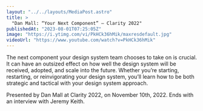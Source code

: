 ```yaml
---
layout: "../../layouts/MediaPost.astro"
title: >
  "Dan Mall: “Your Next Component” — Clarity 2022"
publishedAt: "2023-08-01T07:25:05Z"
image: "https://i.ytimg.com/vi/PkHCk36hMik/maxresdefault.jpg"
videoUrl: "https://www.youtube.com/watch?v=PkHCk36hMik"
---
```


The next component your design system team chooses to take on is crucial. It can have an outsized effect on how well the design system will be received, adopted, and scale into the future. Whether you’re starting, restarting, or reinvigorating your design system, you’ll learn how to be both strategic and tactical with your design system approach.

Presented by Dan Mall at Clarity 2022, on November 10th, 2022. Ends with an interview with Jeremy Keith.

